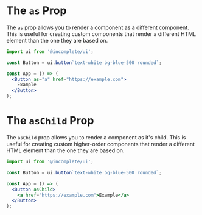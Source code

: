 
<Meta title="Guides/The as | asChild Prop" />

# The `as` Prop

The `as` prop allows you to render a component as a different component. This is useful for creating custom components that render a different HTML element than the one they are based on.

```jsx
import ui from '@incomplete/ui';

const Button = ui.button`text-white bg-blue-500 rounded`;

const App = () => (
  <Button as="a" href="https://example.com">
    Example
  </Button>
);
```

# The `asChild` Prop

The `asChild` prop allows you to render a component as it's child. This is useful for creating custom higher-order components that render a different HTML element than the one they are based on.

```jsx
import ui from '@incomplete/ui';

const Button = ui.button`text-white bg-blue-500 rounded`;

const App = () => (
  <Button asChild>
    <a href="https://example.com">Example</a>
  </Button>
);
```

